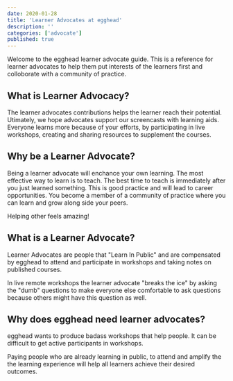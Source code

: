 ```yaml
---
date: 2020-01-28
title: 'Learner Advocates at egghead'
description: ''
categories: ['advocate']
published: true
---
```


Welcome to the egghead learner advocate guide. This is a reference for learner advocates to help them put interests of the learners first and colloborate with a community of practice.

## What is Learner Advocacy?

The learner advocates contributions helps the learner reach their potential. Utimately, we hope advocates support our screencasts with learning aids. Everyone learns more because of your efforts, by participating in live workshops, creating and sharing resources to supplement the courses.

## Why be a Learner Advocate?

Being a learner advocate will enchance your own learning. The most effective way to learn is to teach. The best time to teach is immediately after you just learned something. This is good practice and will lead to career opportunities. You become a member of a community of practice where you can learn and grow along side your peers.

Helping other feels amazing!

## What is a Learner Advocate?

Learner Advocates are people that "Learn In Public" and are compensated by egghead to attend and participate in workshops and taking notes on published courses.

In live remote workshops the learner advocate "breaks the ice" by asking the "dumb" questions to make everyone else comfortable to ask questions because others might have this question as well.

## Why does egghead need learner advocates?

egghead wants to produce badass workshops that help people. It can be difficult to get active participants in workshops.

Paying people who are already learning in public, to attend and amplify the the learning experience will help all learners achieve their desired outcomes. 


